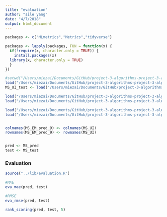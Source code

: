 ```yaml
---
title: "evaluation"
author: "sile yang"
date: "4/7/2018"
output: html_document
---
```


```r

packages <- c("MLmetrics","Metrics","tidyverse")

packages <- lapply(packages, FUN = function(x) {
  if(!require(x, character.only = TRUE)) {
    install.packages(x)
  library(x, character.only = TRUE)
  }
})
```

```r
#setwd("/Users/miezai/Documents/GitHub/project-3-algorithms-project-3-algorithms-group-5/data")
load("/Users/miezai/Documents/GitHub/project-3-algorithms-project-3-algorithms-group-5/data/EM_UI_test.RData")
MS_UI_test <- load("/Users/miezai/Documents/GitHub/project-3-algorithms-project-3-algorithms-group-5 copy/data/MS_UI_test.RData")

load("/Users/miezai/Documents/GitHub/project-3-algorithms-project-3-algorithms-group-5/data/movie_pred.RData")
load("/Users/miezai/Documents/GitHub/project-3-algorithms-project-3-algorithms-group-5 copy/data/MS_pred.RData")

load("/Users/miezai/Documents/GitHub/project-3-algorithms-project-3-algorithms-group-5/data/movie_EM_pred_11.RData")
load("/Users/miezai/Documents/GitHub/project-3-algorithms-project-3-algorithms-group-5/data/MS_pred.RData")


colnames(MS_EM_pred_9) <- colnames(MS_UI)
rownames(MS_EM_pred_9) <- rownames(MS_UI)


pred <- MS_pred
test <- MS_test
```


### Evaluation 
```r
source("../lib/evaluation.R")

#MAE
eva_mae(pred, test)
```

```r
#RMSE
eva_rmse(pred, test)
```

```r
rank_scoring(pred, test, 5)
```



